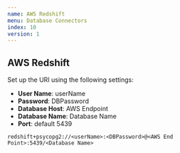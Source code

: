 ```yaml
---
name: AWS Redshift
menu: Database Connectors 
index: 10
version: 1
---
```


AWS Redshift
-------------

Set up the URI using the following settings:

* **User Name**: userName
* **Password**: DBPassword
* **Database Host**:  AWS Endpoint   
* **Database Name**: Database Name
* **Port**: default 5439

```
redshift+psycopg2://<userName>:<DBPassword>@<AWS End Point>:5439/<Database Name> 
```